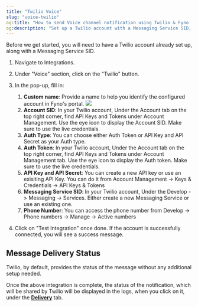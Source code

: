 ```yaml
---
title: "Twilio Voice"
slug: "voice-twilio"
og:title: "How to send Voice channel notification using Twilio & Fyno | Help Document"
og:description: "Set up a Twilio account with a Messaging Service SID, then navigate to Integrations, select Twilio under the Voice section, fill in the required details, and test the integration to ensure successful connection and message delivery status tracking."
---
```


Before we get started, you will need to have a Twilio account already set up, along with a Messaging Service SID.

1. Navigate to Integrations.
2. Under "Voice" section, click on the "Twilio" button.
3. In the pop-up, fill in:

    1. **Custom name**: Provide a name to help you identify the configured account in Fyno's portal.
       ![](/images/voice_twilio.png)
    2. **Account SID**: In your Twilio account, Under the Account tab on the top right corner, find API Keys and Tokens under Account Management. Use the eye icon to display the Account SID. Make sure to use the live credentials.
    3. **Auth Type**: You can choose either Auth Token or API Key and API Secret as your Auth type.
    4. **Auth Token**: In your Twilio account, Under the Account tab on the top right corner, find API Keys and Tokens under Account Management tab. Use the eye icon to display the Auth token. Make sure to use the live credentials.
    5. **API Key and API Secret**: You can create a new API key or use an exisiting API Key. You can do it from Account Management -> Keys & Credentials -> API Keys & Tokens
    6. **Messaging Service SID**: In your Twilio account, Under the Develop -> Messaging -> Services. Either create a new Messaging Service or use an existing one.
    7. **Phone Number**: You can access the phone number from Develop -> Phone numbers -> Manage -> Active numbers

4. Click on "Test Integration" once done. If the account is successfully connected, you will see a success message.

## Message Delivery Status

Twilio, by default, provides the status of the message without any additional setup needed.

Once the above integration is complete, the status of the notification, which will be shared by Twilio will be displayed in the logs, when you click on it, under the **[Delivery](./log-details-delivery)** tab.
